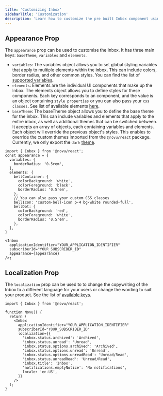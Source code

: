 ```yaml
---
title: 'Customizing Inbox'
sidebarTitle: 'Customization'
description: 'Learn how to customize the pre built Inbox component using the appearance props'
---
```


## Appearance Prop

The `appearance` prop can be used to customise the Inbox. It has three main keys: `baseTheme`, `variables` and `elements`.

- `variables`: The variables object allows you to set global styling variables that apply to multiple elements within the inbox. This can include colors, border radius, and other common styles. You can find the list of [supported variables](https://github.com/novuhq/novu/blob/01268c688d1c173736b4ad51147370844952335a/packages/js/src/ui/types.ts#L24).
- `elements`: Elements are the individual UI components that make up the Inbox. The elements object allows you to define styles for these components. Each key corresponds to an component, and the value is an object containing `style properties` or you can also pass your `css classes`.
  See list of available elements [here](https://github.com/novuhq/novu/blob/01268c688d1c173736b4ad51147370844952335a/packages/js/src/ui/config/appearanceKeys.ts#L6).
- `baseTheme`: The baseTheme object allows you to define the base theme for the inbox. This can include variables and elements that apply to the entire inbox, as well as additional themes that can be switched between. It accepts an array of objects, each containing variables and elements. Each object will override the previous object's styles.
  This enables to override the custom themes imported from the `@novu/react` package.
  Currently, we only export the `dark` [theme](https://github.com/novuhq/novu/blob/01268c688d1c173736b4ad51147370844952335a/packages/js/src/ui/config/defaultVariables.ts#L3).

```tsx
import { Inbox } from '@novu/react';
const appearance = {
  variables: {
    borderRadius: '0.5rem',
  },
  elements: {
    bellContainer: {
      colorBackground: 'white',
      colorForeground: 'black',
      borderRadius: '0.5rem',
    },
    // You can also pass your custom CSS classes
    bellIcon: 'custom-bell-icon p-4 bg-white rounded-full',
    bellDot: {
      colorBackground: 'red',
      colorForeground: 'white',
      borderRadius: '0.5rem',
    },
  },
}

<Inbox
  applicationIdentifier="YOUR_APPLICATION_IDENTIFIER"
  subscriberId="YOUR_SUBSCRIBER_ID"
  appearance={appearance}
/>;
```

## Localization Prop

The `localization` prop can be used to to change the copywriting of the Inbox to a different language for your users or change the wording to suit your product. See the list of [available keys](https://github.com/novuhq/novu/blob/next/packages/js/src/ui/config/defaultLocalization.ts#L1).

```tsx
import { Inbox } from '@novu/react';

function Novu() {
  return (
    <Inbox
      applicationIdentifier="YOUR_APPLICATION_IDENTIFIER"
      subscriberId="YOUR_SUBSCRIBER_ID"
      localization={{
        'inbox.status.archived': 'Archived',
        'inbox.status.unread': 'Unread',
        'inbox.status.options.archived': 'Archived',
        'inbox.status.options.unread': 'Unread',
        'inbox.status.options.unreadRead': 'Unread/Read',
        'inbox.status.unreadRead': 'Unread/Read',
        'inbox.title': 'Inbox',
        'notifications.emptyNotice': 'No notifications',
        locale: 'en-US',
      }}
    />
  );
}
```